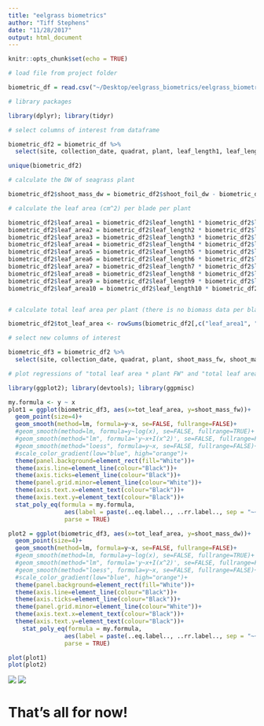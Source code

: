 ```yaml
---
title: "eelgrass biometrics"
author: "Tiff Stephens"
date: "11/28/2017"
output: html_document
---
```


```r
knitr::opts_chunk$set(echo = TRUE)
```

```r
# load file from project folder

biometric_df = read.csv("~/Desktop/eelgrass_biometrics/eelgrass_biometrics/biometrics.csv")
```

```r
# library packages

library(dplyr); library(tidyr)
```

```r
# select columns of interest from dataframe

biometric_df2 = biometric_df %>% 
  select(site, collection_date, quadrat, plant, leaf_length1, leaf_length2, leaf_length3, leaf_length4, leaf_length5, leaf_length6, leaf_length7, leaf_length8, leaf_length9, leaf_length10, leaf_width1, leaf_width2, leaf_width3, leaf_width4, leaf_width5, leaf_width6, leaf_width7, leaf_width8, leaf_width9, leaf_width10, shoot_mass_fw, shoot_foil, shoot_foil_dw)

unique(biometric_df2)
```

```r
# calculate the DW of seagrass plant

biometric_df2$shoot_mass_dw = biometric_df2$shoot_foil_dw - biometric_df2$shoot_foil
```

```r
# calculate the leaf area (cm^2) per blade per plant

biometric_df2$leaf_area1 = biometric_df2$leaf_length1 * biometric_df2$leaf_width1
biometric_df2$leaf_area2 = biometric_df2$leaf_length2 * biometric_df2$leaf_width2
biometric_df2$leaf_area3 = biometric_df2$leaf_length3 * biometric_df2$leaf_width3
biometric_df2$leaf_area4 = biometric_df2$leaf_length4 * biometric_df2$leaf_width4
biometric_df2$leaf_area5 = biometric_df2$leaf_length5 * biometric_df2$leaf_width5
biometric_df2$leaf_area6 = biometric_df2$leaf_length6 * biometric_df2$leaf_width6
biometric_df2$leaf_area7 = biometric_df2$leaf_length7 * biometric_df2$leaf_width7
biometric_df2$leaf_area8 = biometric_df2$leaf_length8 * biometric_df2$leaf_width8
biometric_df2$leaf_area9 = biometric_df2$leaf_length9 * biometric_df2$leaf_width9
biometric_df2$leaf_area10 = biometric_df2$leaf_length10 * biometric_df2$leaf_width10


# calculate total leaf area per plant (there is no biomass data per blade so need to combine all blades)

biometric_df2$tot_leaf_area <- rowSums(biometric_df2[,c("leaf_area1", "leaf_area2", "leaf_area3", "leaf_area4", "leaf_area5", "leaf_area6", "leaf_area7", "leaf_area8", "leaf_area9", "leaf_area10")], na.rm=TRUE)
```

```r
# select new columns of interest

biometric_df3 = biometric_df2 %>% 
  select(site, collection_date, quadrat, plant, shoot_mass_fw, shoot_mass_dw, tot_leaf_area)
```


```r
# plot regressions of "total leaf area * plant FW" and "total leaf area * plant DW"

library(ggplot2); library(devtools); library(ggpmisc)

my.formula <- y ~ x
plot1 = ggplot(biometric_df3, aes(x=tot_leaf_area, y=shoot_mass_fw))+
  geom_point(size=4)+
  geom_smooth(method=lm, formula=y~x, se=FALSE, fullrange=FALSE)+
  #geom_smooth(method=lm, formula=y~log(x), se=FALSE, fullrange=TRUE)+
  #geom_smooth(method="lm", formula='y~x+I(x^2)', se=FALSE, fullrange=FALSE)+
  #geom_smooth(method="loess", formula=y~x, se=FALSE, fullrange=FALSE)+
  #scale_color_gradient(low="blue", high="orange")+
  theme(panel.background=element_rect(fill="White"))+
  theme(axis.line=element_line(colour="Black"))+
  theme(axis.ticks=element_line(colour="Black"))+
  theme(panel.grid.minor=element_line(colour="White"))+
  theme(axis.text.x=element_text(colour="Black"))+
  theme(axis.text.y=element_text(colour="Black"))+
  stat_poly_eq(formula = my.formula, 
                aes(label = paste(..eq.label.., ..rr.label.., sep = "~~~")), 
                parse = TRUE)

plot2 = ggplot(biometric_df3, aes(x=tot_leaf_area, y=shoot_mass_dw))+
  geom_point(size=4)+
  geom_smooth(method=lm, formula=y~x, se=FALSE, fullrange=FALSE)+
  #geom_smooth(method=lm, formula=y~log(x), se=FALSE, fullrange=TRUE)+
  #geom_smooth(method="lm", formula='y~x+I(x^2)', se=FALSE, fullrange=FALSE)+
  #geom_smooth(method="loess", formula=y~x, se=FALSE, fullrange=FALSE)+
  #scale_color_gradient(low="blue", high="orange")+
  theme(panel.background=element_rect(fill="White"))+
  theme(axis.line=element_line(colour="Black"))+
  theme(axis.ticks=element_line(colour="Black"))+
  theme(panel.grid.minor=element_line(colour="White"))+
  theme(axis.text.x=element_text(colour="Black"))+
  theme(axis.text.y=element_text(colour="Black"))+
    stat_poly_eq(formula = my.formula, 
                aes(label = paste(..eq.label.., ..rr.label.., sep = "~~~")), 
                parse = TRUE)

plot(plot1)
plot(plot2)
```


![](images/fw.png)
![](images/dw.png)

# That's all for now!




